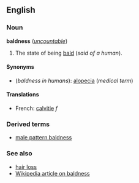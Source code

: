 ==English==
===Noun===
'''baldness''' (''[[uncountable]]'')

#The state of being [[bald]] (''said of a human'').

====Synonyms====
*(''baldness in humans''): [[alopecia]] (''medical term'')

====Translations====

*French: [[calvitie]] ''f''

===Derived terms===
*[[male pattern baldness]]

===See also===
*[[hair loss]]
*[[w:baldness|Wikipedia article on baldness]]